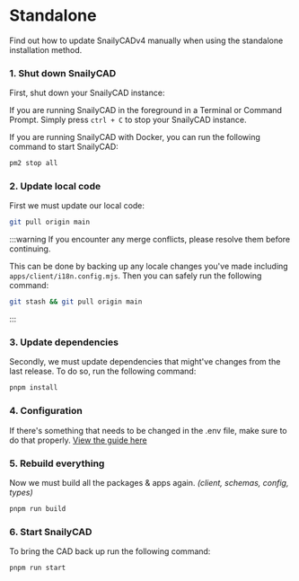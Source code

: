 
# Standalone

Find out how to update SnailyCADv4 manually when using the standalone installation method.

### 1. Shut down SnailyCAD


First, shut down your SnailyCAD instance:

<Tabs groupId="running-method">
  <TabItem value="terminal" label="Terminal/Command Prompt" default>

If you are running SnailyCAD in the foreground in a Terminal or Command Prompt. Simply press `ctrl + C` to stop your SnailyCAD instance.

  </TabItem>
  <TabItem value="pm2" label="pm2">

If you are running SnailyCAD with Docker, you can run the following command to start SnailyCAD:

```bash
pm2 stop all
```

  </TabItem>
</Tabs>

### 2. Update local code

First we must update our local code:

```bash
git pull origin main
```

:::warning
If you encounter any merge conflicts, please resolve them before continuing.

This can be done by backing up any locale changes you've made including `apps/client/i18n.config.mjs`. Then you can safely run the following command:

```bash
git stash && git pull origin main
```

:::

### 3. Update dependencies

Secondly, we must update dependencies that might've changes from the last release. To do so, run the following command:

```bash
pnpm install
```

### 4. Configuration

If there's something that needs to be changed in the .env file, make sure to do that properly. [View the guide here](/docs/guides/env/how-to-properly-update-env)

### 5. Rebuild everything

Now we must build all the packages & apps again. _(client, schemas, config, types)_

```bash
pnpm run build
```

### 6. Start SnailyCAD

To bring the CAD back up run the following command:

```bash
pnpm run start
```

